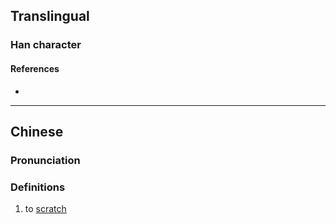 {{character info}}
==Translingual==

===Han character===
{{Han char|rn=87|rad=爪|as=05|sn=9|four=|canj=HOPRU,XHOPR|ids=⿺爪包}}

====References====
* {{Han ref|kx=0689.020|dkj=19670|dj=1102.060|hdz=32033.030|uh=722E|ud=29230}}

----

==Chinese==
{{zh-forms}}

===Pronunciation===
{{zh-pron
|m=páo
|c=paau4
|mc=
|oc=
|ma=
|cat=v
}}

===Definitions===
{{zh-hanzi}}

# to [[scratch]]
